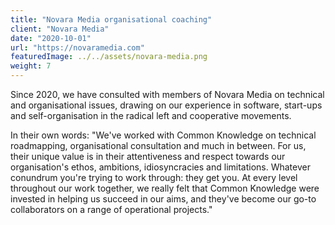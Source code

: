 ```yaml
---
title: "Novara Media organisational coaching"
client: "Novara Media"
date: "2020-10-01"
url: "https://novaramedia.com"
featuredImage: ../../assets/novara-media.png
weight: 7
---
```


Since 2020, we have consulted with members of Novara Media on technical and organisational issues, drawing on our experience in software, start-ups and self-organisation in the radical left and cooperative movements.

In their own words: "We've worked with Common Knowledge on technical roadmapping, organisational consultation and much in between. For us, their unique value is in their attentiveness and respect towards our organisation's ethos, ambitions, idiosyncracies and limitations. Whatever conundrum you're trying to work through: they get you. At every level throughout our work together, we really felt that Common Knowledge were invested in helping us succeed in our aims, and they've become our go-to collaborators on a range of operational projects."
